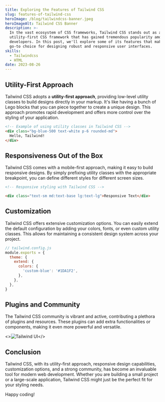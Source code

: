 ```yaml
---
title: Exploring the Features of Tailwind CSS
slug: features-of-tailwind-css
heroImage: /blog/tailwindcss-banner.jpeg
heroImageAlt: Tailwind CSS Banner
description: >-
  In the vast ecosystem of CSS frameworks, Tailwind CSS stands out as a
  utility-first CSS framework that has gained tremendous popularity among
  developers. In this post, we'll explore some of its features that make it a
  go-to choice for designing robust and responsive user interfaces.
skills:
  - Tailwindcss
  - HTML
date: 2023-08-26
---
```


## Utility-First Approach

Tailwind CSS adopts a **utility-first approach**, providing low-level utility
classes to build designs directly in your markup. It's like having a bunch of
Lego blocks that you can piece together to create a unique design. This
approach promotes rapid development and offers more control over the styling
of your application.

```HTML
<!-- Example of using utility classes in Tailwind CSS -->
<div class="bg-blue-500 text-white p-6 rounded-md">
  Hello, Tailwind!
</div>
```

## Responsiveness Out of the Box

Tailwind CSS comes with a mobile-first approach, making it easy to build
responsive designs. By simply prefixing utility classes with the appropriate
breakpoint, you can define different styles for different screen sizes.

```HTML
<!-- Responsive styling with Tailwind CSS -->

<div class="text-sm md:text-base lg:text-lg">Responsive Text</div>
```

## Customization

Tailwind CSS offers extensive customization options. You can easily
extend the default configuration by adding your colors, fonts, or even custom utility
classes. This allows for maintaining a consistent design system across your project.

```JavaScript
// tailwind.config.js
module.exports = {
  theme: {
    extend: {
      colors: {
        'custom-blue': '#1DA1F2',
      },
    },
  },
}
```

## Plugins and Community

The Tailwind CSS community is vibrant and active, contributing a plethora of
plugins and resources. These plugins can add extra functionalities or
components, making it even more powerful and versatile.

<>![Tailwind UI](/blog/tailwind-ui.png)</>

## Conclusion

Tailwind CSS, with its utility-first approach, responsive design capabilities,
customization options, and a strong community, has become an invaluable tool
for modern web development. Whether you are building a small project or a
large-scale application, Tailwind CSS might just be the perfect fit for your
styling needs.

Happy coding!
